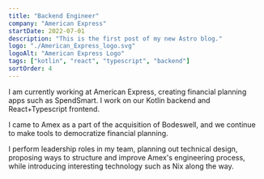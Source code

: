 ```yaml
---
title: "Backend Engineer"
company: "American Express"
startDate: 2022-07-01
description: "This is the first post of my new Astro blog."
logo: "./American_Express_logo.svg"
logoAlt: "American Express Logo"
tags: ["kotlin", "react", "typescript", "backend"]
sortOrder: 4
---
```


I am currently working at American Express, creating financial planning apps
such as SpendSmart. I work on our Kotlin backend and React+Typescript frontend.

I came to Amex as a part of the acquisition of Bodeswell, and we continue to make
tools to democratize financial planning.

I perform leadership roles in my team, planning out technical design, proposing ways
to structure and improve Amex's engineering process, while introducing interesting
technology such as Nix along the way.
